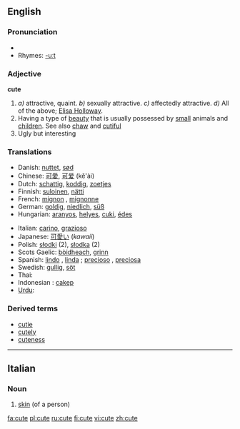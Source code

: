 ==English==

===Pronunciation===
*{{audio|en-us-cute.ogg|Audio (US)}}
*Rhymes: [[Rhymes:English:-uːt|-uːt]]

===Adjective===
'''cute'''

{{en-ad2|'''[[cute]]'''|'''[[cuter]]'''|'''[[cutest]]'''}}

#''a)'' attractive, quaint. ''b)'' sexually attractive. ''c)'' affectedly attractive. ''d)'' All of the above; [[Elisa Holloway]].
#Having a type of [[beauty]] that is usually possessed by [[small]] animals and [[children]]. See also [[chaw]] and [[cutiful]]
# Ugly but interesting

===Translations===
{{top}}
*Danish: [[nuttet]], [[sød]]
*Chinese: [[可愛]], [[可爱]] (kě'ài)
*Dutch: [[schattig]], [[koddig]], [[zoetjes]]
*Finnish: [[suloinen]], [[nätti]]
*French: [[mignon]] {{m}}, [[mignonne]] {{f}}
*German: [[goldig]], [[niedlich]], [[süß]]
*Hungarian: [[aranyos]], [[helyes]], [[cuki]], [[édes]]
{{mid}}
*Italian: [[carino]], [[grazioso]]
*Japanese: [[可愛い]] (''kawaii'')
*Polish: [[słodki]] {{m}} (2), [[słodka]] {{f}} (2)
*Scots Gaelic: [[bòidheach]], [[grinn]]
*Spanish: [[lindo]] {{m}}, [[linda]] {{f}}; [[precioso]] {{m}}, [[preciosa]] {{f}}
*Swedish: [[gullig]], [[söt]]
*Thai: {{THchar|[[น่ารัก]]}}
*Indonesian : [[cakep]]
*[[Urdu]]: {{URchar|[[معصوم]]}}
{{bottom}}

===Derived terms===
*[[cutie]]
*[[cutely]]
*[[cuteness]]

----

==Italian==

===Noun===
{{it-noun|cut|f|e|i}}

# [[skin]] (of a person)

[[fa:cute]]
[[pl:cute]]
[[ru:cute]]
[[fi:cute]]
[[vi:cute]]
[[zh:cute]]